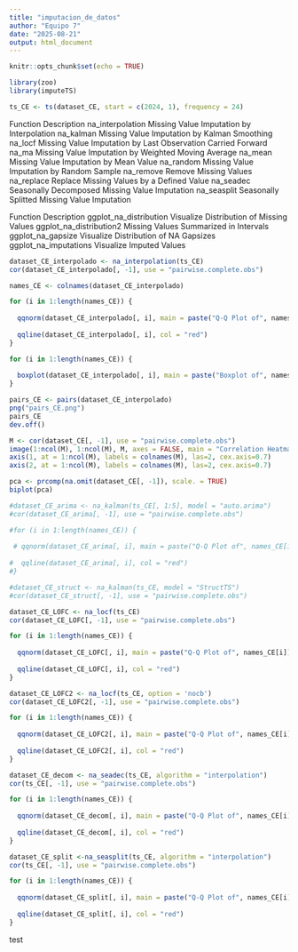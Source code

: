 ```yaml
---
title: "imputacion_de_datos"
author: "Equipo 7"
date: "2025-08-21"
output: html_document
---
```


```r
knitr::opts_chunk$set(echo = TRUE)
```

```r
library(zoo)
library(imputeTS)
```

```r
ts_CE <- ts(dataset_CE, start = c(2024, 1), frequency = 24)
```
Function	Description
na_interpolation	Missing Value Imputation by Interpolation 
na_kalman	Missing Value Imputation by Kalman Smoothing
na_locf	Missing Value Imputation by Last Observation Carried Forward
na_ma	Missing Value Imputation by Weighted Moving Average
na_mean	Missing Value Imputation by Mean Value
na_random	Missing Value Imputation by Random Sample
na_remove	Remove Missing Values
na_replace	Replace Missing Values by a Defined Value
na_seadec	Seasonally Decomposed Missing Value Imputation
na_seasplit	Seasonally Splitted Missing Value Imputation

Function	Description
ggplot_na_distribution	Visualize Distribution of Missing Values
ggplot_na_distribution2	Missing Values Summarized in Intervals
ggplot_na_gapsize	Visualize Distribution of NA Gapsizes
ggplot_na_imputations	Visualize Imputed Values

```r
dataset_CE_interpolado <- na_interpolation(ts_CE)
cor(dataset_CE_interpolado[, -1], use = "pairwise.complete.obs")
```

```r
names_CE <- colnames(dataset_CE_interpolado)

for (i in 1:length(names_CE)) {
  
  qqnorm(dataset_CE_interpolado[, i], main = paste("Q-Q Plot of", names_CE[i]))
  
  qqline(dataset_CE_interpolado[, i], col = "red")
}
```
```r
for (i in 1:length(names_CE)) {
  
  boxplot(dataset_CE_interpolado[, i], main = paste("Boxplot of", names_CE[i]))
}
```

########################################
```r
pairs_CE <- pairs(dataset_CE_interpolado)
png("pairs_CE.png")
pairs_CE
dev.off()
```
```r
M <- cor(dataset_CE[, -1], use = "pairwise.complete.obs")
image(1:ncol(M), 1:ncol(M), M, axes = FALSE, main = "Correlation Heatmap")
axis(1, at = 1:ncol(M), labels = colnames(M), las=2, cex.axis=0.7)
axis(2, at = 1:ncol(M), labels = colnames(M), las=2, cex.axis=0.7)

```
```r
pca <- prcomp(na.omit(dataset_CE[, -1]), scale. = TRUE)
biplot(pca)
```
#############################################
```r
#dataset_CE_arima <- na_kalman(ts_CE[, 1:5], model = "auto.arima")
#cor(dataset_CE_arima[, -1], use = "pairwise.complete.obs")
```

```r
#for (i in 1:length(names_CE)) {
  
 # qqnorm(dataset_CE_arima[, i], main = paste("Q-Q Plot of", names_CE[i]))
  
#  qqline(dataset_CE_arima[, i], col = "red")
#}
```

```r
#dataset_CE_struct <- na_kalman(ts_CE, model = "StructTS")
#cor(dataset_CE_struct[, -1], use = "pairwise.complete.obs")
```


```r
dataset_CE_LOFC <- na_locf(ts_CE)
cor(dataset_CE_LOFC[, -1], use = "pairwise.complete.obs")
```

```r
for (i in 1:length(names_CE)) {
  
  qqnorm(dataset_CE_LOFC[, i], main = paste("Q-Q Plot of", names_CE[i]))
  
  qqline(dataset_CE_LOFC[, i], col = "red")
}
```

```r
dataset_CE_LOFC2 <- na_locf(ts_CE, option = 'nocb')
cor(dataset_CE_LOFC2[, -1], use = "pairwise.complete.obs")
```

```r
for (i in 1:length(names_CE)) {
  
  qqnorm(dataset_CE_LOFC2[, i], main = paste("Q-Q Plot of", names_CE[i]))
  
  qqline(dataset_CE_LOFC2[, i], col = "red")
}
```

```r
dataset_CE_decom <- na_seadec(ts_CE, algorithm = "interpolation")
cor(ts_CE[, -1], use = "pairwise.complete.obs")
```

```r
for (i in 1:length(names_CE)) {
  
  qqnorm(dataset_CE_decom[, i], main = paste("Q-Q Plot of", names_CE[i]))
  
  qqline(dataset_CE_decom[, i], col = "red")
}
```

```r
dataset_CE_split <-na_seasplit(ts_CE, algorithm = "interpolation")
cor(ts_CE[, -1], use = "pairwise.complete.obs")
```

```r
for (i in 1:length(names_CE)) {
  
  qqnorm(dataset_CE_split[, i], main = paste("Q-Q Plot of", names_CE[i]))
  
  qqline(dataset_CE_split[, i], col = "red")
}
```
test